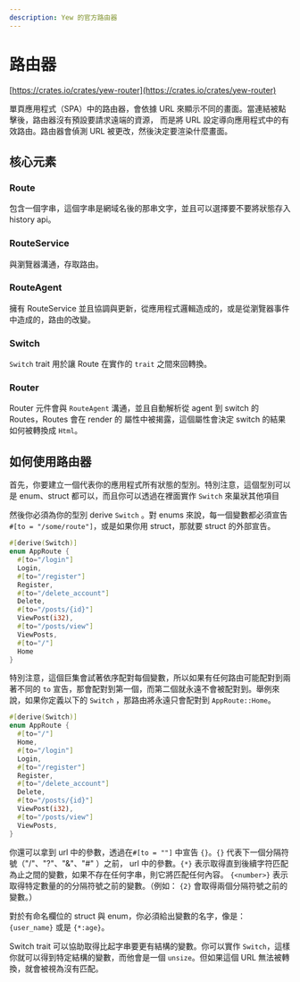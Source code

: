 ```yaml
---
description: Yew 的官方路由器
---
```


# 路由器

[https://crates.io/crates/yew-router](https://crates.io/crates/yew-router)

單頁應用程式（SPA）中的路由器，會依據 URL 來顯示不同的畫面。當連結被點擊後，路由器沒有預設要請求遠端的資源， 而是將 URL 設定導向應用程式中的有效路由。路由器會偵測 URL 被更改，然後決定要渲染什麼畫面。

## 核心元素

### Route

包含一個字串，這個字串是網域名後的那串文字，並且可以選擇要不要將狀態存入 history api。

### RouteService

與瀏覽器溝通，存取路由。

### RouteAgent

擁有 RouteService 並且協調與更新，從應用程式邏輯造成的，或是從瀏覽器事件中造成的，路由的改變。

### Switch

`Switch` trait 用於讓 Route 在實作的 `trait` 之間來回轉換。 

### Router

Router 元件會與 `RouteAgent` 溝通，並且自動解析從 agent 到 switch 的 Routes，Routes  會在 render 的 屬性中被揭露，這個屬性會決定 switch 的結果如何被轉換成 `Html`。

## 如何使用路由器

首先，你要建立一個代表你的應用程式所有狀態的型別。特別注意，這個型別可以是 enum、struct 都可以，而且你可以透過在裡面實作 `Switch` 來巢狀其他項目

然後你必須為你的型別 derive `Switch` 。對 enums 來說，每一個變數都必須宣告 `#[to = "/some/route"]`，或是如果你用 struct，那就要 struct 的外部宣告。

```rust
#[derive(Switch)]
enum AppRoute {
  #[to="/login"]
  Login,
  #[to="/register"]
  Register,
  #[to="/delete_account"]
  Delete, 
  #[to="/posts/{id}"]
  ViewPost(i32),
  #[to="/posts/view"]
  ViewPosts,
  #[to="/"]
  Home
}
```

特別注意，這個巨集會試著依序配對每個變數，所以如果有任何路由可能配對到兩著不同的 `to` 宣告，那會配對到第一個，而第二個就永遠不會被配對到。舉例來說，如果你定義以下的 `Switch` ，那路由將永遠只會配對到 `AppRoute::Home`。

```rust
#[derive(Switch)]
enum AppRoute {
  #[to="/"]
  Home,
  #[to="/login"]
  Login,
  #[to="/register"]
  Register,
  #[to="/delete_account"]
  Delete, 
  #[to="/posts/{id}"]
  ViewPost(i32),
  #[to="/posts/view"]
  ViewPosts,
}
```

你還可以拿到 url 中的參數，透過在`#[to = ""]` 中宣告 `{}`。`{}` 代表下一個分隔符號（"/"、"?"、"&"、"\#" ）之前， url 中的參數。`{*}` 表示取得直到後續字符匹配為止之間的變數，如果不存在任何字串，則它將匹配任何內容。 `{<number>}` 表示取得特定數量的的分隔符號之前的變數。（例如： `{2}` 會取得兩個分隔符號之前的變數。）

對於有命名欄位的 struct 與 enum，你必須給出變數的名字，像是： `{user_name}` 或是 `{*:age}`。

Switch trait 可以協助取得比起字串要更有結構的變數。你可以實作 `Switch`，這樣你就可以得到特定結構的變數，而他會是一個 `unsize`。但如果這個 URL 無法被轉換，就會被視為沒有匹配。

